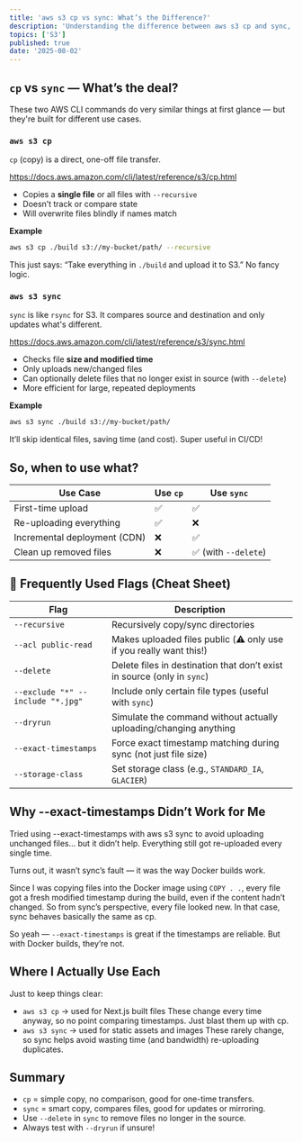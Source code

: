 ```yaml
---
title: 'aws s3 cp vs sync: What’s the Difference?'
description: 'Understanding the difference between aws s3 cp and sync, and when to use each.'
topics: ['S3']
published: true
date: '2025-08-02'
---
```


## `cp` vs `sync` — What’s the deal?

These two AWS CLI commands do very similar things at first glance — but they're built for different use cases.

### `aws s3 cp`

`cp` (copy) is a direct, one-off file transfer.

https://docs.aws.amazon.com/cli/latest/reference/s3/cp.html

- Copies a **single file** or all files with `--recursive`
- Doesn’t track or compare state
- Will overwrite files blindly if names match

**Example**

```bash
aws s3 cp ./build s3://my-bucket/path/ --recursive
```

This just says: “Take everything in `./build` and upload it to S3.” No fancy logic.

### `aws s3 sync`

`sync` is like `rsync` for S3. It compares source and destination and only updates what's different.

https://docs.aws.amazon.com/cli/latest/reference/s3/sync.html

- Checks file **size and modified time**
- Only uploads new/changed files
- Can optionally delete files that no longer exist in source (with `--delete`)
- More efficient for large, repeated deployments

**Example**

```bash
aws s3 sync ./build s3://my-bucket/path/
```

It’ll skip identical files, saving time (and cost). Super useful in CI/CD!

## So, when to use what?

| Use Case                     | Use `cp` | Use `sync`           |
| ---------------------------- | -------- | -------------------- |
| First-time upload            | ✅       | ✅                   |
| Re-uploading everything      | ✅       | ❌                   |
| Incremental deployment (CDN) | ❌       | ✅                   |
| Clean up removed files       | ❌       | ✅ (with `--delete`) |

## 🏁 Frequently Used Flags (Cheat Sheet)

| Flag                              | Description                                                             |
| --------------------------------- | ----------------------------------------------------------------------- |
| `--recursive`                     | Recursively copy/sync directories                                       |
| `--acl public-read`               | Makes uploaded files public (⚠️ only use if you really want this!)      |
| `--delete`                        | Delete files in destination that don’t exist in source (only in `sync`) |
| `--exclude "*" --include "*.jpg"` | Include only certain file types (useful with `sync`)                    |
| `--dryrun`                        | Simulate the command without actually uploading/changing anything       |
| `--exact-timestamps`              | Force exact timestamp matching during sync (not just file size)         |
| `--storage-class`                 | Set storage class (e.g., `STANDARD_IA`, `GLACIER`)                      |

## Why --exact-timestamps Didn’t Work for Me

Tried using --exact-timestamps with aws s3 sync to avoid uploading unchanged files… but it didn’t help. Everything still got re-uploaded every single time.

Turns out, it wasn’t sync’s fault — it was the way Docker builds work.

Since I was copying files into the Docker image using `COPY . .`, every file got a fresh modified timestamp during the build, even if the content hadn’t changed. So from sync’s perspective, every file looked new. In that case, sync behaves basically the same as cp.

So yeah — `--exact-timestamps` is great if the timestamps are reliable. But with Docker builds, they’re not.

## Where I Actually Use Each

Just to keep things clear:

- `aws s3 cp` → used for Next.js built files
  These change every time anyway, so no point comparing timestamps. Just blast them up with cp.
- `aws s3 sync` → used for static assets and images
  These rarely change, so sync helps avoid wasting time (and bandwidth) re-uploading duplicates.

## Summary

- `cp` = simple copy, no comparison, good for one-time transfers.
- `sync` = smart copy, compares files, good for updates or mirroring.
- Use `--delete` in `sync` to remove files no longer in the source.
- Always test with `--dryrun` if unsure!
